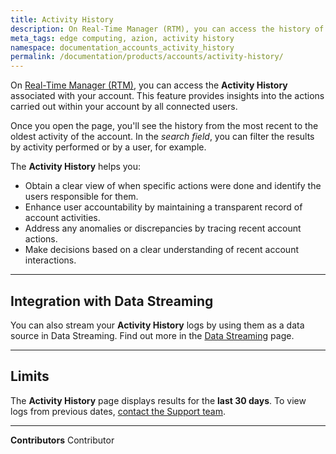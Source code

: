 ```yaml
---
title: Activity History
description: On Real-Time Manager (RTM), you can access the history of all activities performed on the account and by all the users connected to the main account.
meta_tags: edge computing, azion, activity history
namespace: documentation_accounts_activity_history
permalink: /documentation/products/accounts/activity-history/
---
```


On [Real-Time Manager (RTM)](https://manager.azion.com/), you can access the **Activity History** associated with your account. This feature provides insights into the actions carried out within your account by all connected users.

Once you open the page, you'll see the history from the most recent to the oldest activity of the account. In the *search field*, you can filter the results by activity performed or by a user, for example.

The **Activity History** helps you:

- Obtain a clear view of when specific actions were done and identify the users responsible for them.
- Enhance user accountability by maintaining a transparent record of account activities.
- Address any anomalies or discrepancies by tracing recent account actions.
- Make decisions based on a clear understanding of recent account interactions.

---

## Integration with Data Streaming

You can also stream your **Activity History** logs by using them as a data source in Data Streaming. Find out more in the [Data Streaming](/en/documentation/products/data-streaming/#activity-history) page.

---

## Limits

The **Activity History** page displays results for the **last 30 days**. To view logs from previous dates, [contact the Support team](https://www.azion.com/en/support/).




---


**Contributors** <ContributorList>Contributor</ContributorList>
